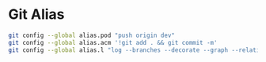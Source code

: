 
<BackTop />

# Git Alias

```bash
git config --global alias.pod "push origin dev"
git config --global alias.acm '!git add . && git commit -m'
git config --global alias.l "log --branches --decorate --graph --relative-date --oneline"
```

<Comment />

